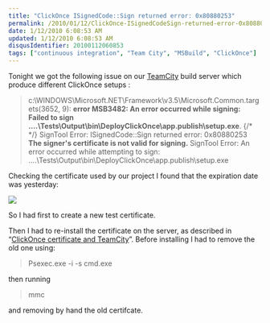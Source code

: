 ```yaml
---
title: "ClickOnce ISignedCode::Sign returned error: 0x80880253"
permalink: /2010/01/12/ClickOnce-ISignedCodeSign-returned-error-0x80880253/
date: 1/12/2010 6:08:53 AM
updated: 1/12/2010 6:08:53 AM
disqusIdentifier: 20100112060853
tags: ["continuous integration", "Team City", "MSBuild", "ClickOnce"]
---
```

Tonight we got the following issue on our [TeamCity](http://www.jetbrains.com/teamcity/index.html) build server which produce different ClickOnce setups :

> c:\WINDOWS\Microsoft.NET\Framework\v3.5\Microsoft.Common.targets(3652, 9): **error MSB3482: An error occurred while signing: Failed to sign ..\..\Tests\Output\bin\DeployClickOnce\app.publish\setup.exe**.
{/* <!-- more --> */}
> SignTool Error: ISignedCode::Sign returned error: 0x80880253
> **The signer's certificate is not valid for signing.**
> SignTool Error: An error occurred while attempting to sign: ..\..\Tests\Output\bin\DeployClickOnce\app.publish\setup.exe

Checking the certificate used by our project I found that the expiration date was yesterday:

![](/images/4267117780_617c4d5071_o1_2F2A08B4.png) 

So I had first to create a new test certificate.

Then I had to re-install the certificate on the server, as described in “[ClickOnce certificate and TeamCity](http://weblogs.asp.net/lkempe/archive/2009/11/02/clickonce-certificate-and-teamcity.aspx)”. Before installing I had to remove the old one using:

> Psexec.exe -i -s cmd.exe

then running

> mmc

and removing by hand the old certifcate.
